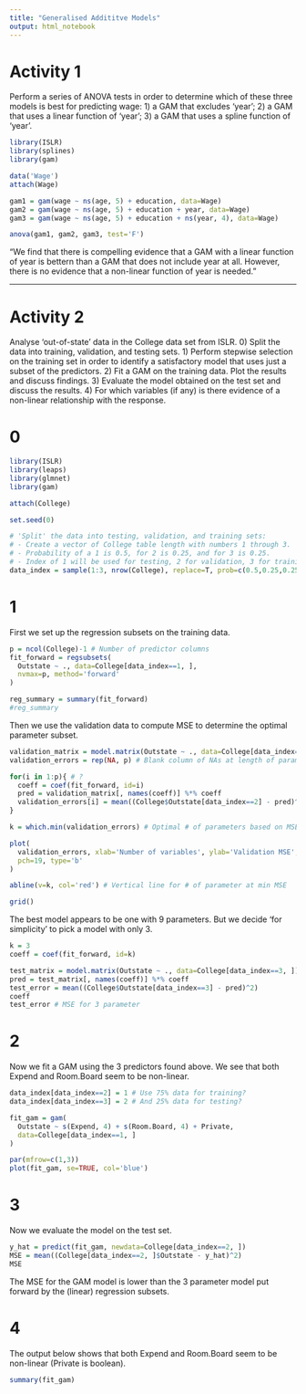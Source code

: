 ---
title: "Generalised Addititve Models"
output: html_notebook
---

# Activity 1
Perform a series of ANOVA tests in order to determine
which of these three models is best for predicting wage:
1) a GAM that excludes 'year';
2) a GAM that uses a linear function of 'year';
3) a GAM that uses a spline function of 'year'.

```{r}
library(ISLR)
library(splines)
library(gam)

data('Wage')
attach(Wage)

gam1 = gam(wage ~ ns(age, 5) + education, data=Wage)
gam2 = gam(wage ~ ns(age, 5) + education + year, data=Wage)
gam3 = gam(wage ~ ns(age, 5) + education + ns(year, 4), data=Wage)

anova(gam1, gam2, gam3, test='F')
```

"We find that there is compelling evidence that a GAM with
a linear function of year is bettern than a GAM that does 
not include year at all. However, there is no evidence
that a non-linear function of year is needed."

------

# Activity 2
Analyse 'out-of-state' data in the College data set from ISLR.
0) Split the data into training, validation, and testing sets.
1) Perform stepwise selection on the training set in order to
identify a satisfactory model that uses just a subset of the
predictors.
2) Fit a GAM on the training data. Plot the results and discuss
findings.
3) Evaluate the model obtained on the test set and discuss the
results.
4) For which variables (if any) is there evidence of a non-linear
relationship with the response.

# 0
```{r, message=FALSE}
library(ISLR)
library(leaps)
library(glmnet)
library(gam)

attach(College)

set.seed(0)

# 'Split' the data into testing, validation, and training sets:
# - Create a vector of College table length with numbers 1 through 3.
# - Probability of a 1 is 0.5, for 2 is 0.25, and for 3 is 0.25.
# - Index of 1 will be used for testing, 2 for validation, 3 for training.
data_index = sample(1:3, nrow(College), replace=T, prob=c(0.5,0.25,0.25))
```

# 1
First we set up the regression subsets on the training data.
```{r}
p = ncol(College)-1 # Number of predictor columns
fit_forward = regsubsets(
  Outstate ~ ., data=College[data_index==1, ],
  nvmax=p, method='forward'
)

reg_summary = summary(fit_forward)
#reg_summary
```

Then we use the validation data to compute MSE to determine
the optimal parameter subset.
```{r}
validation_matrix = model.matrix(Outstate ~ ., data=College[data_index==2, ]) # ?
validation_errors = rep(NA, p) # Blank column of NAs at length of parameter vector

for(i in 1:p){ # ?
  coeff = coef(fit_forward, id=i)
  pred = validation_matrix[, names(coeff)] %*% coeff
  validation_errors[i] = mean((College$Outstate[data_index==2] - pred)^2)
}

k = which.min(validation_errors) # Optimal # of parameters based on MSE

plot(
  validation_errors, xlab='Number of variables', ylab='Validation MSE',
  pch=19, type='b'
)

abline(v=k, col='red') # Vertical line for # of parameter at min MSE

grid()
```

The best model appears to be one with 9 parameters.
But we decide 'for simplicity' to pick a model with only 3.
```{r}
k = 3
coeff = coef(fit_forward, id=k)

test_matrix = model.matrix(Outstate ~ ., data=College[data_index==3, ])
pred = test_matrix[, names(coeff)] %*% coeff
test_error = mean((College$Outstate[data_index==3] - pred)^2)
coeff
test_error # MSE for 3 parameter
```


# 2
Now we fit a GAM using the 3 predictors found above.
We see that both Expend and Room.Board seem to be non-linear.
```{r}
data_index[data_index==2] = 1 # Use 75% data for training?
data_index[data_index==3] = 2 # And 25% data for testing?

fit_gam = gam(
  Outstate ~ s(Expend, 4) + s(Room.Board, 4) + Private,
  data=College[data_index==1, ]
)

par(mfrow=c(1,3))
plot(fit_gam, se=TRUE, col='blue')
```

# 3
Now we evaluate the model on the test set.
```{r}
y_hat = predict(fit_gam, newdata=College[data_index==2, ])
MSE = mean((College[data_index==2, ]$Outstate - y_hat)^2)
MSE
```

The MSE for the GAM model is lower than the 3 parameter model
put forward by the (linear) regression subsets.

# 4
The output below shows that both Expend and Room.Board seem
to be non-linear (Private is boolean).
```{r}
summary(fit_gam)
```

